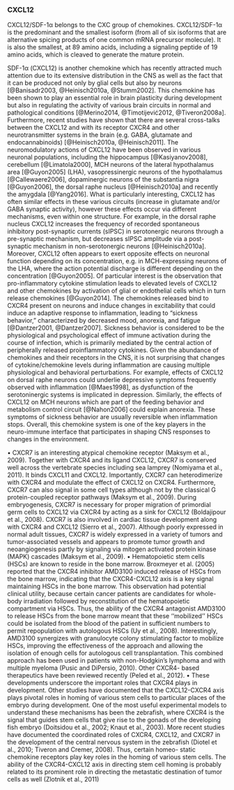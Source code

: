 ### CXCL12

CXCL12/SDF-1α belongs to the CXC group of chemokines. CXCL12/SDF-1α is the predominant and the smallest isoform (from all of six isoforms that are alternative spicing products of one common mRNA precursor molecule). It is also the smallest, at 89 amino acids, including a signaling peptide of 19 amino acids, which is cleaved to generate the mature protein. 

SDF-1α (CXCL12) is another chemokine which has recently attracted much attention due to its extensive distribution in the CNS as well as the fact that it can be produced not only by glial cells but also by neurons [@Banisadr2003, @Heinisch2010a, @Stumm2002]. This chemokine has been shown to play an essential role in brain plasticity during development but also in regulating the activity of various brain circuits in normal and pathological conditions [@Merino2014, @Timotijević2012, @Tiveron2008a]. Furthermore, recent studies have shown that there are several cross-talks between the CXCL12 and with its receptor CXCR4 and other neurotransmitter systems in the brain (e.g. GABA, glutamate and endocannabinoids) [@Heinisch2010a, @Heinisch2011]. The neuromodulatory actions of CXCL12 have been observed in various neuronal populations, including the hippocampus [@Kasiyanov2008], cerebellum [@Limatola2000], MCH neurons of the lateral hypothalamus area [@Guyon2005] (LHA), vasopressinergic neurons of the hypothalamus [@Callewaere2006], dopaminergic neurons of the substantia nigra [@Guyon2006], the dorsal raphe nucleus [@Heinisch2010a] and recently the amygdala [@Yang2016]. What is particularly interesting, CXCL12 has often similar effects in these various circuits (increase in glutamate and/or GABA synaptic activity), however these effects occur via different mechanisms, even within one structure. For example, in the dorsal raphe nucleus CXCL12 increases the frequency of recorded spontaneous inhibitory post-synaptic currents (sIPSC) in serotonergic neurons through a pre-synaptic mechanism, but decreases sIPSC amplitude via a post-synaptic mechanism in non-serotonergic neurons [@Heinisch2010a]. Moreover, CXCL12 often appears to exert opposite effects on neuronal function depending on its concentration, e.g. in MCH-expressing neurons of the LHA, where the action potential discharge is different depending on the concentration [@Guyon2005]. Of particular interest is the observation that pro-inflammatory cytokine stimulation leads to elevated levels of CXCL12 and other chemokines by activation of glial or endothelial cells which in turn release chemokines [@Guyon2014]. The chemokines released bind to CXCR4 present on neurons and induce changes in excitability that could induce an adaptive response to inflammation, leading to “sickness behavior,” characterized by decreased mood, anorexia, and fatigue [@Dantzer2001, @Dantzer2007]. Sickness behavior is considered to be the physiological and psychological effect of immune activation during the course of infection, which is primarily mediated by the central action of peripherally released proinflammatory cytokines. Given the abundance of chemokines and their receptors in the CNS, it is not surprising that changes of cytokine/chemokine levels during inflammation are causing multiple physiological and behavioral perturbations. For example, effects of CXCL12 on dorsal raphe neurons could underlie depressive symptoms frequently observed with inflammation [@Maes1998], as dysfunction of the serotoninergic systems is implicated in depression. Similarly, the effects of CXCL12 on MCH neurons which are part of the feeding behavior and metabolism control circuit [@Nahon2006] could explain anorexia. These symptoms of sickness behavior are usually reversible when inflammation stops. Overall, this chemokine system is one of the key players in the neuro-immune interface that participates in shaping CNS responses to changes in the environment.

<!-- Unlike many chemokines whose expression is strongly up-regulated during inflammatory responses, the chemokine CXCL12 and its receptors CXCR4 and CXCR7 are constitutively and widely expressed in the developing and adult nervous system (Banisadr et al. 2002; Sanchez-Alcaniz et al. 2011; Schonemeier et al. 2008; Stumm et al. 2002; Stumm et al. 2003). -->

• CXCR7 is an interesting atypical chemokine receptor (Maksym et al., 2009). Together with CXCR4 and its ligand CXCL12, CXCR7 is conserved well across the vertebrate species including sea lamprey (Nomiyama et al., 2011). It binds CXCL11 and CXCL12. Importantly, CXCR7 can heterodimerize with CXCR4 and modulate the effect of CXCL12 on CXCR4. Furthermore, CXCR7 can also signal in some cell types although not by the classical G protein-coupled receptor pathways (Maksym et al., 2009). During embryogenesis, CXCR7 is necessary for proper migration of primordial germ cells to CXCL12 via CXCR4 by acting as a sink for CXCL12 (Boldajipour et al., 2008). CXCR7 is also involved in cardiac tissue development along with CXCR4 and CXCL12 (Sierro et al., 2007). Although poorly expressed in normal adult tissues, CXCR7 is widely expressed in a variety of tumors and tumor-associated vessels and appears to promote tumor growth and neoangiogenesis partly by signaling via mitogen activated protein kinase (MAPK) cascades (Maksym et al., 2009).
• Hematopoietic stem cells (HSCs) are known to reside in the bone marrow. Broxmeyer et al. (2005) reported that the CXCR4 inhibitor AMD3100 induced release of HSCs from the bone marrow, indicating that the CXCR4-CXCL12 axis is a key signal maintaining HSCs in the bone marrow. This observation had potential clinical utility, because certain cancer patients are candidates for whole-body irradiation followed by reconstitution of the hematopoietic compartment via HSCs. Thus, the ability of the CXCR4 antagonist AMD3100 to release HSCs from the bone marrow meant that these ‘‘mobilized’’ HSCs could be isolated from the blood of the patient in sufficient numbers to permit repopulation with autologous HSCs (Uy et al., 2008). Interestingly, AMD3100 synergizes with granulocyte colony stimulating factor to mobilize HSCs, improving the effectiveness of the approach and allowing the isolation of enough cells for autologous cell transplantation. This combined approach has been used in patients with non-Hodgkin’s lymphoma and with multiple myeloma (Pusic and DiPersio, 2010). Other CXCR4- based therapeutics have been reviewed recently (Peled et al., 2012).
• These developments underscore the important roles that CXCR4 plays in development. Other studies have documented that the CXCL12-CXCR4 axis plays pivotal roles in homing of various stem cells to particular places of the embryo during development. One of the most useful experimental models to understand these mechanisms has been the zebrafish, where CXCR4 is the signal that guides stem cells that give rise to the gonads of the developing fish embryo (Doitsidou et al., 2002; Knaut et al., 2003). More recent studies have documented the coordinated roles of CXCR4, CXCL12, and CXCR7 in the development of the central nervous system in the zebrafish (Diotel et al., 2010; Tiveron and Cremer, 2008). Thus, certain homeo- static chemokine receptors play key roles in the homing of various stem cells. The ability of the CXCR4-CXCL12 axis in directing stem cell homing is probably related to its prominent role in directing the metastatic destination of tumor cells as well (Zlotnik et al., 2011)
